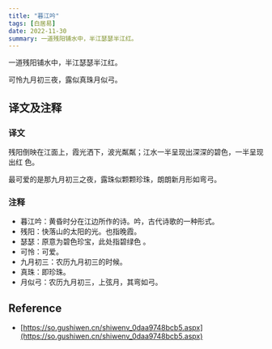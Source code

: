```yaml
---
title: "暮江吟"
tags: [白居易]
date: 2022-11-30
summary: 一道残阳铺水中，半江瑟瑟半江红。
---
```


一道残阳铺水中，半江瑟瑟半江红。

可怜九月初三夜，露似真珠月似弓。

## 译文及注释

### 译文

残阳倒映在江面上，霞光洒下，波光粼粼；江水一半呈现出深深的碧色，一半呈现出红
色。

最可爱的是那九月初三之夜，露珠似颗颗珍珠，朗朗新月形如弯弓。

### 注释

- 暮江吟：黄昏时分在江边所作的诗。吟，古代诗歌的一种形式。
- 残阳：快落山的太阳的光。也指晚霞。
- 瑟瑟：原意为碧色珍宝，此处指碧绿色 。
- 可怜：可爱。
- 九月初三：农历九月初三的时候。
- 真珠：即珍珠。
- 月似弓：农历九月初三，上弦月，其弯如弓。

## Reference

- [https://so.gushiwen.cn/shiwenv_0daa9748bcb5.aspx](https://so.gushiwen.cn/shiwenv_0daa9748bcb5.aspx)